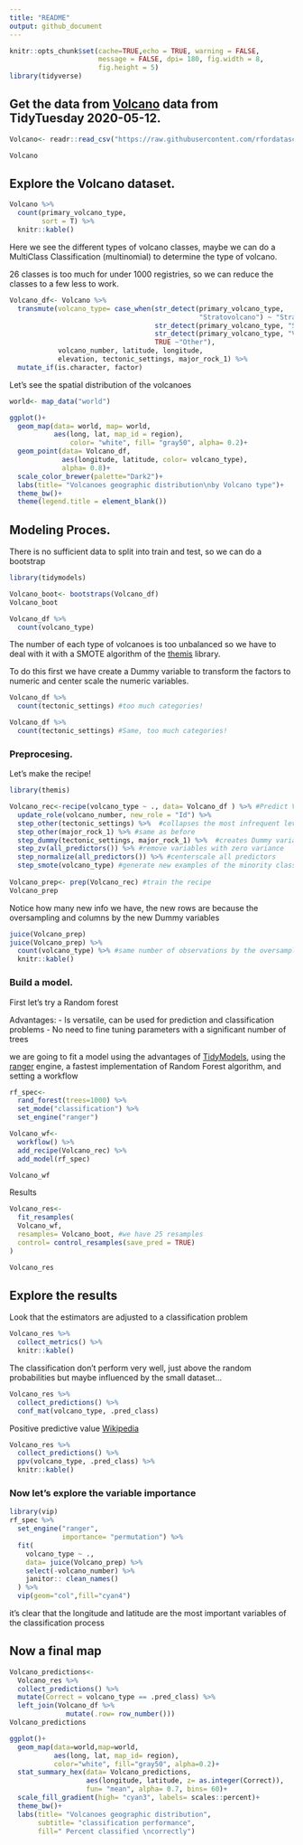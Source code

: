 ```yaml
---
title: "README"
output: github_document
---
```



```r
knitr::opts_chunk$set(cache=TRUE,echo = TRUE, warning = FALSE,
                      message = FALSE, dpi= 180, fig.width = 8,
                      fig.height = 5)
library(tidyverse)
```

## Get the data from [Volcano](https://github.com/rfordatascience/tidytuesday/tree/master/data/2020/2020-05-12) data from TidyTuesday 2020-05-12.
```r
Volcano<- readr::read_csv("https://raw.githubusercontent.com/rfordatascience/tidytuesday/master/data/2020/2020-05-12/volcano.csv")

Volcano
```

## Explore the Volcano dataset.
```r
Volcano %>% 
  count(primary_volcano_type, 
        sort = T) %>% 
  knitr::kable()
```

Here we see the different types of volcano classes, maybe we can do a MultiClass Classification (multinomial) to determine the type of volcano.

26 classes is too much for under 1000 registries, so we can reduce the classes to a few less to work.


```r
Volcano_df<- Volcano %>% 
  transmute(volcano_type= case_when(str_detect(primary_volcano_type,
                                               "Stratovolcano") ~ "Stratovolcano  ",
                                    str_detect(primary_volcano_type, "Shield") ~ "Shield",
                                    str_detect(primary_volcano_type, "Volcanic field") ~ "Volcanic field", 
                                    TRUE ~"Other"),
            volcano_number, latitude, longitude, 
            elevation, tectonic_settings, major_rock_1) %>% 
  mutate_if(is.character, factor)
```

Let's see the spatial distribution of the volcanoes 
```r
world<- map_data("world")

ggplot()+
  geom_map(data= world, map= world,
           aes(long, lat, map_id = region), 
               color= "white", fill= "gray50", alpha= 0.2)+
  geom_point(data= Volcano_df,
             aes(longitude, latitude, color= volcano_type), 
             alpha= 0.8)+ 
  scale_color_brewer(palette="Dark2")+
  labs(title= "Volcanoes geographic distribution\nby Volcano type")+
  theme_bw()+
  theme(legend.title = element_blank())
```

## Modeling Proces.
There is no sufficient data to split into train and test, so we can do a bootstrap

```r
library(tidymodels)

Volcano_boot<- bootstraps(Volcano_df)
Volcano_boot
```

```r
Volcano_df %>% 
  count(volcano_type)
```

The number of each type of volcanoes is too unbalanced so we have to deal with it with a SMOTE algorithm of the [themis](https://github.com/tidymodels/themis) library.

To do this first we have create a Dummy variable to transform the factors to numeric and center scale the numeric variables. 
```r
Volcano_df %>% 
  count(tectonic_settings) #too much categories!

Volcano_df %>% 
  count(tectonic_settings) #Same, too much categories!
```

### Preprocesing.
Let's make the recipe!
```r
library(themis)

Volcano_rec<-recipe(volcano_type ~ ., data= Volcano_df ) %>% #Predict Volcano type with everything else
  update_role(volcano_number, new_role = "Id") %>% 
  step_other(tectonic_settings) %>%  #collapses the most infrequent levels to "Other"
  step_other(major_rock_1) %>% #same as before
  step_dummy(tectonic_settings, major_rock_1) %>%  #creates Dummy variables
  step_zv(all_predictors()) %>% #remove variables with zero variance
  step_normalize(all_predictors()) %>% #centerscale all predictors
  step_smote(volcano_type) #generate new examples of the minority class using nearest neighbors of these cases
  
Volcano_prep<- prep(Volcano_rec) #train the recipe
Volcano_prep
```
Notice how many new info we have, the new rows are because the oversampling and columns by the new Dummy variables
```r

juice(Volcano_prep)
juice(Volcano_prep) %>% 
  count(volcano_type) %>% #same number of observations by the oversampling of step_ smote()
  knitr::kable()
```

### Build a model.
First let's try a Random forest

Advantages:
- Is versatile, can be used for prediction and classification problems 
- No need to fine tuning parameters with a significant number of trees

we are going to fit a model using the advantages of [TidyModels](https://www.tidymodels.org/), using the [ranger](https://rdrr.io/cran/ranger/man/ranger.html) engine, a fastest implementation of Random Forest algorithm, and setting a workflow 

```r
rf_spec<-
  rand_forest(trees=1000) %>%
  set_mode("classification") %>% 
  set_engine("ranger")

Volcano_wf<- 
  workflow() %>% 
  add_recipe(Volcano_rec) %>% 
  add_model(rf_spec)

Volcano_wf
```

Results
```r
Volcano_res<-
  fit_resamples(
  Volcano_wf,
  resamples= Volcano_boot, #we have 25 resamples 
  control= control_resamples(save_pred = TRUE)
)

Volcano_res
```

## Explore the results
Look that the estimators are adjusted to a classification problem 
```r
Volcano_res %>% 
  collect_metrics() %>% 
  knitr::kable()

```
The classification don't perform very well, just above the random probabilities but maybe influenced by the small dataset...

```r
Volcano_res %>% 
  collect_predictions() %>% 
  conf_mat(volcano_type, .pred_class)
```

Positive predictive value [Wikipedia](https://en.wikipedia.org/wiki/Positive_and_negative_predictive_values)
```r
Volcano_res %>% 
  collect_predictions() %>% 
  ppv(volcano_type, .pred_class) %>% 
  knitr::kable()

```

### Now let's explore the variable importance 

```r
library(vip)
rf_spec %>% 
  set_engine("ranger", 
             importance= "permutation") %>% 
  fit(
    volcano_type ~ ., 
    data= juice(Volcano_prep) %>%
    select(-volcano_number) %>% 
    janitor:: clean_names() 
  ) %>% 
  vip(geom="col",fill="cyan4")

```
it's clear that the longitude and latitude are the most important variables of the classification process 


## Now a final map

```r
Volcano_predictions<- 
  Volcano_res %>% 
  collect_predictions() %>% 
  mutate(Correct = volcano_type == .pred_class) %>% 
  left_join(Volcano_df %>% 
              mutate(.row= row_number()))
Volcano_predictions
```

```r
ggplot()+
  geom_map(data=world,map=world,
           aes(long, lat, map_id= region),
           color="white", fill="gray50", alpha=0.2)+
  stat_summary_hex(data= Volcano_predictions, 
                   aes(longitude, latitude, z= as.integer(Correct)),
                   fun= "mean", alpha= 0.7, bins= 60)+
  scale_fill_gradient(high= "cyan3", labels= scales::percent)+
  theme_bw()+
  labs(title= "Volcanoes geographic distribution",
       subtitle= "classification performance",
       fill=" Percent classified \ncorrectly")
```

